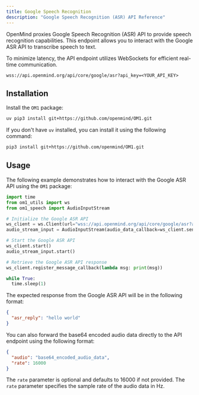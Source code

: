 ```yaml
---
title: Google Speech Recognition
description: "Google Speech Recognition (ASR) API Reference"
---
```


OpenMind proxies Google Speech Recognition (ASR) API to provide speech recognition capabilities. This endpoint allows you to interact with the Google ASR API to transcribe speech to text.

To minimize latency, the API endpoint utilizes WebSockets for efficient real-time communication.

```
wss://api.openmind.org/api/core/google/asr?api_key=<YOUR_API_KEY>
```

## Installation

Install the `OM1` package:

```bash install OM1
uv pip3 install git+https://github.com/openmind/OM1.git
```

If you don't have `uv` installed, you can install it using the following command:

```bash install OM1
pip3 install git+https://github.com/openmind/OM1.git
```

## Usage

The following example demonstrates how to interact with the Google ASR API using the `OM1` package:

```python usage
import time
from om1_utils import ws
from om1_speech import AudioInputStream

# Initialize the Google ASR API
ws_client = ws.Client(url="wss://api.openmind.org/api/core/google/asr?api_key=<YOUR_API_KEY>")
audio_stream_input = AudioInputStream(audio_data_callback=ws_client.send_message)

# Start the Google ASR API
ws_client.start()
audio_stream_input.start()

# Retrieve the Google ASR API response
ws_client.register_message_callback(lambda msg: print(msg))

while True:
  time.sleep(1)
```

The expected response from the Google ASR API will be in the following format:

```json response
{
  "asr_reply": "hello world"
}
```

You can also forward the base64 encoded audio data directly to the API endpoint using the following format:

```json request
{
  "audio": "base64_encoded_audio_data",
  "rate": 16000
}
```

<Tip>The `rate` parameter is optional and defaults to 16000 if not provided. The `rate` parameter specifies the sample rate of the audio data in Hz.</Tip>
